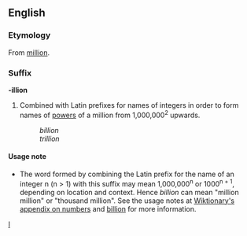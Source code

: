 ==English==
===Etymology===
From [[million]].

===Suffix===
'''-illion'''

#Combined with Latin prefixes for names of integers in order to form names of [[power]]s of a million from 1,000,000<sup>2</sup> upwards.
#:''billion''
#:''trillion''

====Usage note====
*The word formed by combining the Latin prefix for the name of an integer n (n > 1) with this suffix may mean 1,000,000<sup>n</sup> or 1000<sup>n + 1</sup>, depending on location and context.  Hence ''billion'' can mean "million million" or "thousand million".  See the usage notes at [[Wiktionary Appendix:Numbers|Wiktionary's appendix on numbers]] and [[billion]] for more information.
[[Category:English suffixes|I]]